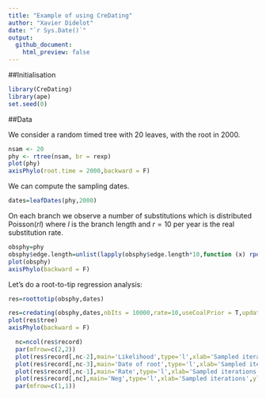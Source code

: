 ```yaml
---
title: "Example of using CreDating"
author: "Xavier Didelot"
date: "`r Sys.Date()`"
output: 
  github_document:
    html_preview: false
---
```


##Initialisation

```r
library(CreDating)
library(ape)
set.seed(0)
```

##Data

We consider a random timed tree with 20 leaves, with the root in 2000. 

```r
nsam <- 20
phy <- rtree(nsam, br = rexp)
plot(phy)
axisPhylo(root.time = 2000,backward = F)
```

We can compute the sampling dates.
```r
dates=leafDates(phy,2000)
```

On each branch we observe a number of substitutions which is distributed $\mathrm{Poisson}(rl)$
where $l$ is the branch length and 
$r=10$ per year is the real substitution rate.
```r
obsphy=phy
obsphy$edge.length=unlist(lapply(obsphy$edge.length*10,function (x) rpois(1,x)))
plot(obsphy)
axisPhylo(backward = F)
```
Let's do a root-to-tip regression analysis:

```r
res=roottotip(obsphy,dates)
```


```r
res=credating(obsphy,dates,nbIts = 10000,rate=10,useCoalPrior = T,updateRate = 2, updateNeg = T)
plot(res$tree)
axisPhylo(backward = F)
```
```r
  nc=ncol(res$record)
  par(mfrow=c(2,2))
  plot(res$record[,nc-2],main='Likelihood',type='l',xlab='Sampled iterations',ylab='')
  plot(res$record[,nc-3],main='Date of root',type='l',xlab='Sampled iterations',ylab='')
  plot(res$record[,nc-1],main='Rate',type='l',xlab='Sampled iterations',ylab='')
  plot(res$record[,nc],main='Neg',type='l',xlab='Sampled iterations',ylab='')
  par(mfrow=c(1,1))
```
